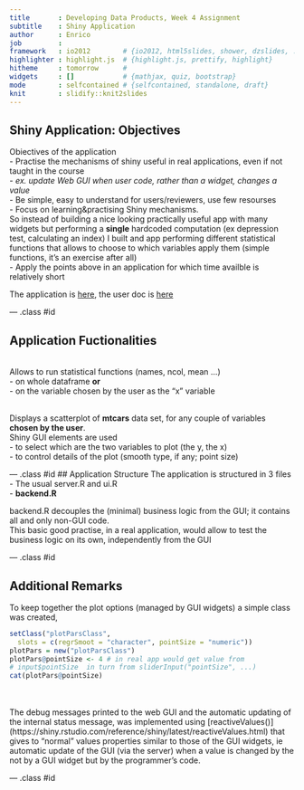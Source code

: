 ```yaml
---
title       : Developing Data Products, Week 4 Assignment
subtitle    : Shiny Application
author      : Enrico
job         : 
framework   : io2012        # {io2012, html5slides, shower, dzslides, ...}
highlighter : highlight.js  # {highlight.js, prettify, highlight}
hitheme     : tomorrow      # 
widgets     : []            # {mathjax, quiz, bootstrap}
mode        : selfcontained # {selfcontained, standalone, draft}
knit        : slidify::knit2slides
---
```


## Shiny Application: Objectives  

Obiectives of the application  
- Practise the mechanisms of shiny useful in real applications, even if not taught in the course  
  - *ex. update Web GUI when user code, rather than a widget, changes a value*  
- Be simple, easy to understand for users/reviewers, use few resourses  
- Focus on learning&practising Shiny mechanisms.  
So instead of building a nice looking practically useful app with many widgets but performing a **single** hardcoded computation (ex depression test, calculating an index) I built and app performing different  statistical functions that allows to choose to which variables apply them (simple functions, it's an exercise after all)  
- Apply the points above in an application for which time availble is relatively short

The application is [here](https://enrico200165.shinyapps.io/devdataprodw4/), the user doc is [here](http://enrico200165.github.io/dataproductsslides/appdocumentation.html)  


--- .class #id 

## Application Fuctionalities
<br />
Allows to run statistical functions (names, ncol, mean ...)  
  - on whole dataframe <b>or</b>  
  - on the variable chosen by the user as the "x" variable  

<br />
Displays a scatterplot of <b>mtcars</b> data set, for any couple of variables **chosen by the user**.  
Shiny GUI elements are used  
- to select which are the two variables to plot (the y, the x)  
- to control details of the plot (smooth type, if any; point size)  

--- .class #id 
## Application Structure
The application is structured in 3 files  
-  The usual server.R and ui.R  
- <b>backend.R</b>  

backend.R decouples the (minimal) business logic from the GUI; it contains all and only non-GUI code.  
This basic good practise, in a real application, would allow to test the business logic on its own, independently from the GUI



--- .class #id 

## Additional Remarks

To keep together the plot options (managed by GUI widgets) a simple class was created, 
```r
setClass("plotParsClass",
  slots = c(regrSmoot = "character", pointSize = "numeric"))
plotPars = new("plotParsClass")
plotPars@pointSize <- 4 # in real app would get value from
# input$pointSize  in turn from sliderInput("pointSize", ...)
cat(plotPars@pointSize)
```  
  
<br />  
The debug messages printed to the web GUI and the automatic updating of the internal status message, was implemented using [reactiveValues()] (https://shiny.rstudio.com/reference/shiny/latest/reactiveValues.html) that gives to "normal" values properties similar to those of the GUI widgets, ie automatic update of the GUI (via the server) when a value is changed by the not by a GUI widget but by the programmer's code.

--- .class #id
